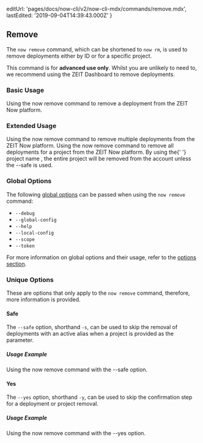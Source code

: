 
  editUrl: 'pages/docs/now-cli/v2/now-cli-mdx/commands/remove.mdx',
  lastEdited: '2019-09-04T14:39:43.000Z'
}

## Remove

The `now remove` command, which can be shortened to `now rm`, is used to remove deployments either by ID or for a specific project.

<Note type="warning">
  This command is for <b>advanced use only</b>. Whilst you are unlikely to need
  to, we recommend using the ZEIT Dashboard to remove deployments.
</Note>

### Basic Usage

<Snippet dark text="now remove [deployment-url]" />
<Caption>Using the <InlineCode>now remove</InlineCode> command to remove a deployment from the ZEIT Now platform.</Caption>

### Extended Usage

<Snippet dark text="now remove [deployment-url-1 deployment-url-2]" />
<Caption>Using the <InlineCode>now remove</InlineCode> command to remove multiple deployments from the ZEIT Now platform.</Caption>

<Snippet dark text="now remove [project-name]" />
<Caption>Using the <InlineCode>now remove</InlineCode> command to remove all deployments for a project from the ZEIT Now platform.</Caption>

<Note type="warning">
  By using the{' '}
  <GenericLink href="/docs/v2/advanced/concepts/urls#project-name">
    project name
  </GenericLink>
  , the entire project will be removed from the account unless the <InlineCode>
    --safe
  </InlineCode> is used.
</Note>

### Global Options

The following [global options](#options) can be passed when using the `now remove` command:

- `--debug`
- `--global-config`
- `--help`
- `--local-config`
- `--scope`
- `--token`

For more information on global options and their usage, refer to the [options section](#options).

### Unique Options

These are options that only apply to the `now remove` command, therefore, more information is provided.

#### Safe

The `--safe` option, shorthand `-s`, can be used to skip the removal of deployments with an active alias when a project is provided as the parameter.

##### Usage Example

<Snippet dark text="now remove my-project --safe" />
<Caption>Using the <InlineCode>now remove</InlineCode> command with the <InlineCode>--safe</InlineCode> option.</Caption>

#### Yes

The `--yes` option, shorthand `-y`, can be used to skip the confirmation step for a deployment or project removal.

##### Usage Example

<Snippet dark text="now remove my-deployment.com --yes" />
<Caption>Using the <InlineCode>now remove</InlineCode> command with the <InlineCode>--yes</InlineCode> option.</Caption>
